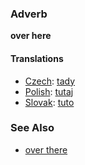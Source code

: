 === Adverb ===
'''over here'''
==== Translations ====
*[[Czech]]: [[tady]]
*[[Polish]]: [[tutaj]]
*[[Slovak]]: [[tuto]]
=== See Also ===
* [[over there]]